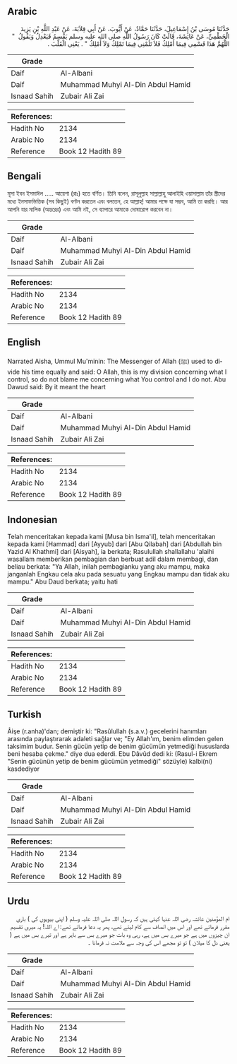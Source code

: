 ## Arabic


<div dir="rtl" lang="ar" style={{fontSize:'larger',backgroundColor:'#f8f9fa',padding:20}}>
حَدَّثَنَا مُوسَى بْنُ إِسْمَاعِيلَ، حَدَّثَنَا حَمَّادٌ، عَنْ أَيُّوبَ، عَنْ أَبِي قِلاَبَةَ، عَنْ عَبْدِ اللَّهِ بْنِ يَزِيدَ الْخَطْمِيِّ، عَنْ عَائِشَةَ، قَالَتْ كَانَ رَسُولُ اللَّهِ صلى الله عليه وسلم يَقْسِمُ فَيَعْدِلُ وَيَقُولُ ‏ "‏ اللَّهُمَّ هَذَا قَسْمِي فِيمَا أَمْلِكُ فَلاَ تَلُمْنِي فِيمَا تَمْلِكُ وَلاَ أَمْلِكُ ‏"‏ ‏.‏ يَعْنِي الْقَلْبَ ‏.‏
</div>
<div style={{backgroundColor:'#f8f9fa',padding:20, marginBottom: 10}}><table> <thead> <tr> <th>Grade</th> <th></th> </tr> </thead> <tbody> <tr><td>Daif</td><td>Al-Albani</td></tr><tr><td>Daif</td><td>Muhammad Muhyi Al-Din Abdul Hamid</td></tr><tr><td>Isnaad Sahih</td><td>Zubair Ali Zai</td></tr></tbody></table><table> <thead> <tr> <th>References:</th> <th></th> </tr> </thead> <tbody><tr><td>Hadith No</td><td>2134</td></tr><tr><td>Arabic No</td><td>2134</td></tr><tr><td>Reference</td><td>Book 12 Hadith 89</td></tr></tbody></table></div>

## Bengali


<div dir="ltr" lang="bn" style={{fontSize:'larger',backgroundColor:'#f8f9fa',padding:20}}>
মূসা ইবন ইসমাঈল ..... আয়েশা (রাঃ) হতে বর্ণিত। তিনি বলেন, রাসূলুল্লাহ সাল্লাল্লাহু আলাইহি ওয়াসাল্লাম তাঁর স্ত্রীদের মধ্যে ইনসাফভিত্তিক (সব কিছুই) বণ্টন করতেন এবং বলতেন, হে আল্লাহ্! আমার পক্ষে যা সম্ভব, আমি তা করছি। আর আপনি যার মালিক (অন্তরের) এবং আমি নই, সে ব্যাপারে আমাকে দোষারোপ করবেন না।
</div>
<div style={{backgroundColor:'#f8f9fa',padding:20, marginBottom: 10}}><table> <thead> <tr> <th>Grade</th> <th></th> </tr> </thead> <tbody> <tr><td>Daif</td><td>Al-Albani</td></tr><tr><td>Daif</td><td>Muhammad Muhyi Al-Din Abdul Hamid</td></tr><tr><td>Isnaad Sahih</td><td>Zubair Ali Zai</td></tr></tbody></table><table> <thead> <tr> <th>References:</th> <th></th> </tr> </thead> <tbody><tr><td>Hadith No</td><td>2134</td></tr><tr><td>Arabic No</td><td>2134</td></tr><tr><td>Reference</td><td>Book 12 Hadith 89</td></tr></tbody></table></div>

## English


<div dir="ltr" lang="en" style={{fontSize:'larger',backgroundColor:'#f8f9fa',padding:20}}>
Narrated Aisha, Ummul Mu'minin: The Messenger of Allah (ﷺ) used to divide his time equally and said: O Allah, this is my division concerning what I control, so do not blame me concerning what You control and I do not. Abu Dawud said: By it meant the heart
</div>
<div style={{backgroundColor:'#f8f9fa',padding:20, marginBottom: 10}}><table> <thead> <tr> <th>Grade</th> <th></th> </tr> </thead> <tbody> <tr><td>Daif</td><td>Al-Albani</td></tr><tr><td>Daif</td><td>Muhammad Muhyi Al-Din Abdul Hamid</td></tr><tr><td>Isnaad Sahih</td><td>Zubair Ali Zai</td></tr></tbody></table><table> <thead> <tr> <th>References:</th> <th></th> </tr> </thead> <tbody><tr><td>Hadith No</td><td>2134</td></tr><tr><td>Arabic No</td><td>2134</td></tr><tr><td>Reference</td><td>Book 12 Hadith 89</td></tr></tbody></table></div>

## Indonesian


<div dir="ltr" lang="id" style={{fontSize:'larger',backgroundColor:'#f8f9fa',padding:20}}>
Telah menceritakan kepada kami [Musa bin Isma'il], telah menceritakan kepada kami [Hammad] dari [Ayyub] dari [Abu Qilabah] dari [Abdullah bin Yazid Al Khathmi] dari [Aisyah], ia berkata; Rasulullah shallallahu 'alaihi wasallam memberikan pembagian dan berbuat adil dalam membagi, dan beliau berkata: "Ya Allah, inilah pembagianku yang aku mampu, maka janganlah Engkau cela aku pada sesuatu yang Engkau mampu dan tidak aku mampu." Abu Daud berkata; yaitu hati
</div>
<div style={{backgroundColor:'#f8f9fa',padding:20, marginBottom: 10}}><table> <thead> <tr> <th>Grade</th> <th></th> </tr> </thead> <tbody> <tr><td>Daif</td><td>Al-Albani</td></tr><tr><td>Daif</td><td>Muhammad Muhyi Al-Din Abdul Hamid</td></tr><tr><td>Isnaad Sahih</td><td>Zubair Ali Zai</td></tr></tbody></table><table> <thead> <tr> <th>References:</th> <th></th> </tr> </thead> <tbody><tr><td>Hadith No</td><td>2134</td></tr><tr><td>Arabic No</td><td>2134</td></tr><tr><td>Reference</td><td>Book 12 Hadith 89</td></tr></tbody></table></div>

## Turkish


<div dir="ltr" lang="tr" style={{fontSize:'larger',backgroundColor:'#f8f9fa',padding:20}}>
Âişe (r.anha)'dan; demiştir ki: "Rasûlullah (s.a.v.) gecelerini hanımları arasında paylaştırarak adaleti sağlar ve; "Ey Allah'ım, benim elimden gelen taksimim budur. Senin gücün yetip de benim gücümün yetmediği hususlarda beni hesaba çekme." diye dua ederdi. Ebu Dâvûd dedi ki: (Rasul-i Ekrem "Senin gücünün yetip de benim gücümün yetmediği" sözüyle) kalbi(ni) kasdediyor
</div>
<div style={{backgroundColor:'#f8f9fa',padding:20, marginBottom: 10}}><table> <thead> <tr> <th>Grade</th> <th></th> </tr> </thead> <tbody> <tr><td>Daif</td><td>Al-Albani</td></tr><tr><td>Daif</td><td>Muhammad Muhyi Al-Din Abdul Hamid</td></tr><tr><td>Isnaad Sahih</td><td>Zubair Ali Zai</td></tr></tbody></table><table> <thead> <tr> <th>References:</th> <th></th> </tr> </thead> <tbody><tr><td>Hadith No</td><td>2134</td></tr><tr><td>Arabic No</td><td>2134</td></tr><tr><td>Reference</td><td>Book 12 Hadith 89</td></tr></tbody></table></div>

## Urdu


<div dir="rtl" lang="ur" style={{fontSize:'larger',backgroundColor:'#f8f9fa',padding:20}}>
ام المؤمنین عائشہ رضی اللہ عنہا کہتی ہیں کہ رسول اللہ صلی اللہ علیہ وسلم ( اپنی بیویوں کی ) باری مقرر فرماتے تھے اور اس میں انصاف سے کام لیتے تھے، پھر یہ دعا فرماتے تھے: اے اللہ! یہ میری تقسیم ان چیزوں میں ہے جو میرے بس میں ہے، رہی وہ بات جو میرے بس سے باہر ہے اور تیرے بس میں ہے ( یعنی دل کا میلان ) تو تو مجھے اس کی وجہ سے ملامت نہ فرمانا ۔
</div>
<div style={{backgroundColor:'#f8f9fa',padding:20, marginBottom: 10}}><table> <thead> <tr> <th>Grade</th> <th></th> </tr> </thead> <tbody> <tr><td>Daif</td><td>Al-Albani</td></tr><tr><td>Daif</td><td>Muhammad Muhyi Al-Din Abdul Hamid</td></tr><tr><td>Isnaad Sahih</td><td>Zubair Ali Zai</td></tr></tbody></table><table> <thead> <tr> <th>References:</th> <th></th> </tr> </thead> <tbody><tr><td>Hadith No</td><td>2134</td></tr><tr><td>Arabic No</td><td>2134</td></tr><tr><td>Reference</td><td>Book 12 Hadith 89</td></tr></tbody></table></div>